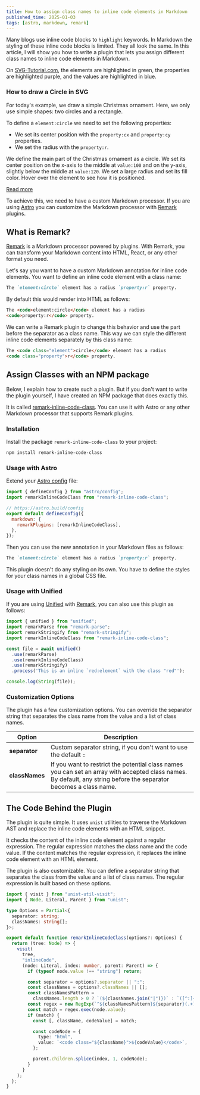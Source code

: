 ```yaml
---
title: How to assign class names to inline code elements in Markdown
published_time: 2025-01-03
tags: [astro, markdown, remark]
---
```



Many blogs use inline code blocks to `highlight` keywords. In Markdown the styling of these inline code blocks is limited. They all look the same. In this article, I will show you how to write a plugin that lets you assign different class names to inline code elements in Markdown.

On [SVG-Tutorial.com](https://svg-tutorial.com/), the elements are highlighted in green, the properties are highlighted purple, and the values are highlighted in blue.

<div class="example">

### How to draw a Circle in SVG

For today's example, we draw a simple Christmas ornament. Here, we only use simple shapes: two circles and a rectangle.

To define a `element:circle` we need to set the following properties:

- We set its center position with the `property:cx` and `property:cy` properties.
- We set the radius with the `property:r`.

We define the main part of the Christmas ornament as a circle. We set its center position on the x-axis to the middle at `value:100` and on the y-axis, slightly below the middle at `value:120`. We set a large radius and set its fill color. Hover over the element to see how it is positioned.

[Read more](https://svg-tutorial.com/svg/basic-shapes#how-to-draw-a-circle-in-svg)

</div>

To achieve this, we need to have a custom Markdown processor. If you are using [Astro](https://docs.astro.build/en/guides/markdown-content/#adding-remark-and-rehype-plugins) you can customize the Markdown processor with [Remark](https://github.com/remarkjs/remark) plugins.

## What is Remark?

[Remark](https://github.com/remarkjs/remark) is a Markdown processor powered by plugins. With Remark, you can transform your Markdown content into HTML, React, or any other format you need.

Let's say you want to have a custom Markdown annotation for inline code elements. You want to define an inline code element with a class name:

```markdown
The `element:circle` element has a radius `property:r` property.
```

By default this would render into HTML as follows:

```html
The <code>element:circle</code> element has a radius
<code>property:r</code> property.
```

We can write a Remark plugin to change this behavior and use the part before the separator as a class name. This way we can style the different inline code elements separately by this class name:

```html
The <code class="element">circle</code> element has a radius
<code class="property">r</code> property.
```

## Assign Classes with an NPM package

Below, I explain how to create such a plugin. But if you don't want to write the plugin yourself, I have created an NPM package that does exactly this.

It is called [remark-inline-code-class](https://www.npmjs.com/package/remark-inline-code-class). You can use it with Astro or any other Markdown processor that supports Remark plugins.

### Installation

Install the package `remark-inline-code-class` to your project:

```sh
npm install remark-inline-code-class
```

### Usage with Astro

Extend your [Astro config](https://docs.astro.build/en/reference/configuration-reference/) file:

```js ins={2,6-8}
import { defineConfig } from "astro/config";
import remarkInlineCodeClass from "remark-inline-code-class";

// https://astro.build/config
export default defineConfig({
  markdown: {
    remarkPlugins: [remarkInlineCodeClass],
  },
});
```

Then you can use the new annotation in your Markdown files as follows:

```markdown
The `element:circle` element has a radius `property:r` property.
```

This plugin doesn't do any styling on its own. You have to define the styles for your class names in a global CSS file.

### Usage with Unified

If you are using [Unified](https://github.com/unifiedjs/unified) with [Remark](https://github.com/remarkjs/remark), you can also use this plugin as follows:

```js
import { unified } from "unified";
import remarkParse from "remark-parse";
import remarkStringify from "remark-stringify";
import remarkInlineCodeClass from "remark-inline-code-class";

const file = await unified()
  .use(remarkParse)
  .use(remarkInlineCodeClass)
  .use(remarkStringify)
  .process('This is an inline `red:element` with the class "red"');

console.log(String(file));
```

### Customization Options

The plugin has a few customization options. You can override the separator string that separates the class name from the value and a list of class names.

| Option         | Description                                                                                                                                                         |
| -------------- | ------------------------------------------------------------------------------------------------------------------------------------------------------------------- |
| **separator**  | Custom separator string, if you don't want to use the default `:`                                                                                                   |
| **classNames** | If you want to restrict the potential class names you can set an array with accepted class names. By default, any string before the separator becomes a class name. |

## The Code Behind the Plugin

The plugin is quite simple. It uses `unist` utilities to traverse the Markdown AST and replace the inline code elements with an HTML snippet.

It checks the content of the inline code element against a regular expression. The regular expression matches the class name and the code value. If the content matches the regular expression, it replaces the inline code element with an HTML element.

The plugin is also customizable. You can define a separator string that separates the class from the value and a list of class names. The regular expression is built based on these options.

```ts
import { visit } from "unist-util-visit";
import { Node, Literal, Parent } from "unist";

type Options = Partial<{
  separator: string;
  classNames: string[];
}>;

export default function remarkInlineCodeClass(options?: Options) {
  return (tree: Node) => {
    visit(
      tree,
      "inlineCode",
      (node: Literal, index: number, parent: Parent) => {
        if (typeof node.value !== "string") return;

        const separator = options?.separator || ":";
        const classNames = options?.classNames || [];
        const classNamesPattern =
          classNames.length > 0 ? `(${classNames.join("|")})` : `([^:]+)`;
        const regex = new RegExp(`^${classNamesPattern}${separator}(.+)$`);
        const match = regex.exec(node.value);
        if (match) {
          const [, className, codeValue] = match;

          const codeNode = {
            type: "html",
            value: `<code class="${className}">${codeValue}</code>`,
          };

          parent.children.splice(index, 1, codeNode);
        }
      }
    );
  };
}
```
